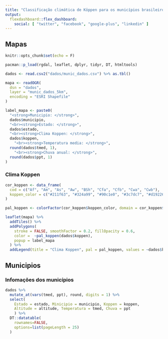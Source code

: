 ```yaml
---
title: "Classificação climática de Köppen para os municípios brasileiros"
output:
  flexdashboard::flex_dashboard:
    social: [ "twitter", "facebook", "google-plus", "linkedin" ]
---
```


<!--
Lateral {.sidebar}
-----------------------------

A classificação climática de Köppen divide os climas em 5 grandes grupos ("A", "B", "C", "D", "E") e diversos tipos e subtipos. Cada clima é representado por um conjunto variável de letras (com 2 ou 3 caracteres). 

O artigo publicado por [Alvares et al (2013)](http://www.ingentaconnect.com/content/schweiz/mz/pre-prints/content-507_Alvares_ingenta) identificou os tipos climáticos no Brasil com base na temperatura e precipitação mensal de 2.950 estações meteorológicas espalhadas pelo Brasil. O mapa de classificação climática na resolução de 100 m (1 ha) está disponível do [Geodatabase do IPEF](http://www.ipef.br/geodatabase) e pode ser acessado livremente.
-->

Mapas
-----------------------------

```r
knitr::opts_chunk$set(echo = F)

pacman::p_load(rgdal, leaflet, dplyr, tidyr, DT, htmltools)

dados <- read.csv2("dados/munic_dados.csv") %>% as.tbl()

mapa <- readOGR(
  dsn = "dados",
  layer = "munic_dados_5km",
  encoding = "ESRI Shapefile"
)

label_mapa <- paste0(
  "<strong>Municipio: </strong>", 
  dados$municipio,
  "<br><strong>Estado: </strong>", 
  dados$estado,
  "<br><strong>Clima Koppen: </strong>", 
  dados$koppen,
    "<br><strong>Temperatura media: </strong>", 
  round(dados$tmed, 1),
    "<br><strong>Chuva anual: </strong>", 
  round(dados$ppt, 1)
)
```


### Clima Koppen {.no-title}

```r
cor_koppen <- data_frame(
  cod = c("Af", "Am", "As", "Aw", "BSh", "Cfa", "Cfb", "Cwa", "Cwb"),
  koppen_color = c("#211f63", "#324a99", "#90c1e0", "#3c7dc7", "#d19226", "#acc21b", "#457337", "#549948", "#7dad66")
)

pal_koppen <- colorFactor(cor_koppen$koppen_color, domain = cor_koppen$cod)

leaflet(mapa) %>%
  addTiles() %>% 
  addPolygons(
    stroke = FALSE, smoothFactor = 0.2, fillOpacity = 0.6,
    color =  ~pal_koppen(dados$koppen),
    popup = label_mapa
  ) %>% 
  addLegend(title = "Clima Koppen", pal = pal_koppen, values = ~dados$koppen)
```

<!--

### Temperatura

```r
pal_tmed <- colorBin("OrRd", domain = dados$tmed)

leaflet(mapa) %>%
  addTiles() %>% 
  addPolygons(
    stroke = FALSE, smoothFactor = 0.2, fillOpacity = 0.6,
    color =  ~pal_tmed(dados$tmed),
    popup = label_mapa
  ) %>% 
  addLegend(title = "Temperatura", pal = pal_tmed, values = ~dados$tmed)
```

### Chuva

```r
pal_ppt <- colorBin("Blues", domain = dados$ppt)

leaflet(mapa) %>%
  addTiles() %>% 
  addPolygons(
    stroke = FALSE, smoothFactor = 0.2, fillOpacity = 0.6,
    color =  ~pal_ppt(dados$ppt),
    popup = label_mapa
  ) %>% 
  addLegend(title = "Chuva anual", pal = pal_ppt, values = ~dados$ppt)
```

--> 

Municipios 
-----------------------------

### Infomações dos municípios {.no-title}

```r
dados %>%
  mutate_at(vars(tmed, ppt), round, digits = 1) %>% 
  select(
    Estado = estado, Minicipio = municipio, Koppen = koppen,
    Altitude = altitude, Temperatura = tmed, Chuva = ppt
    ) %>% 
  DT::datatable(
    rownames=FALSE,
    options=list(pageLength = 25)
  )
```


